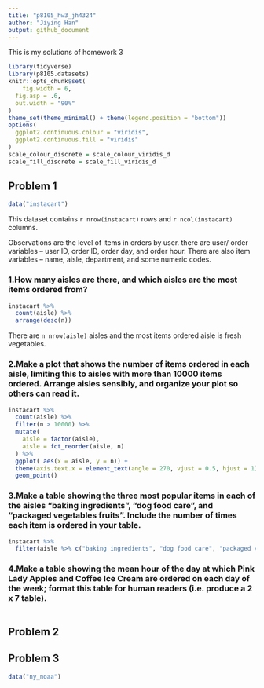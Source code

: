 ```yaml
---
title: "p8105_hw3_jh4324"
author: "Jiying Han"
output: github_document
---
```


This is my solutions of homework 3

```r
library(tidyverse)
library(p8105.datasets)
knitr::opts_chunk$set(
	fig.width = 6, 
  fig.asp = .6,
  out.width = "90%"
)
theme_set(theme_minimal() + theme(legend.position = "bottom"))
options(
  ggplot2.continuous.colour = "viridis",
  ggplot2.continuous.fill = "viridis"
)
scale_colour_discrete = scale_colour_viridis_d
scale_fill_discrete = scale_fill_viridis_d
```


## Problem 1

```r
data("instacart")
```

This dataset contains `r nrow(instacart)` rows and `r ncol(instacart)` columns.

Observations are the level of items in orders by user. there are user/ order variables -- user ID, order ID, order day, and order hour. There are also item variables -- name, aisle, department, and some numeric codes.



### 1.How many aisles are there, and which aisles are the most items ordered from?
```r
instacart %>% 
  count(aisle) %>% 
  arrange(desc(n))
```

There are `n nrow(aisle)` aisles and the most items ordered aisle is fresh vegetables.

### 2.Make a plot that shows the number of items ordered in each aisle, limiting this to aisles with more than 10000 items ordered. Arrange aisles sensibly, and organize your plot so others can read it.
```r
instacart %>% 
  count(aisle) %>% 
  filter(n > 10000) %>% 
  mutate(
    aisle = factor(aisle),
    aisle = fct_reorder(aisle, n)
  ) %>% 
  ggplot( aes(x = aisle, y = n)) + 
  theme(axis.text.x = element_text(angle = 270, vjust = 0.5, hjust = 1)) +
  geom_point()
```


### 3.Make a table showing the three most popular items in each of the aisles “baking ingredients”, “dog food care”, and “packaged vegetables fruits”. Include the number of times each item is ordered in your table.
```r
instacart %>% 
  filter(aisle %>% c("baking ingredients", "dog food care", "packaged vegetables fruits"))
```


### 4.Make a table showing the mean hour of the day at which Pink Lady Apples and Coffee Ice Cream are ordered on each day of the week; format this table for human readers (i.e. produce a 2 x 7 table).
```r

    
```

## Problem 2



## Problem 3
```r
data("ny_noaa")
```

